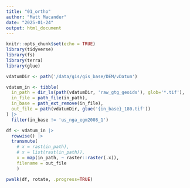 ```yaml
---
title: "01_ortho"
author: "Matt Macander"
date: "2025-01-24"
output: html_document
---
```


```r
knitr::opts_chunk$set(echo = TRUE)
library(tidyverse)
library(fs)
library(terra)
library(glue)

vdatumDir <- path('/data/gis/gis_base/DEM/vDatum')
```


```r
vdatum_in <- tibble(
  in_path = dir_ls(path(vdatumDir, 'raw_gtg_geoids'), glob='*.tif'),
  in_file = path_file(in_path),
  in_base = path_ext_remove(in_file),
  out_file = path(vdatumDir, glue('{in_base}_180.tif'))
) |>
  filter(in_base != 'us_nga_egm2008_1')

df <- vdatum_in |>
  rowwise() |>
  transmute(
    # x = rast(in_path),
    # x = list(rast(in_path)),
    x = map(in_path, ~ raster::raster(.x)),
    filename = out_file
    )

pwalk(df, rotate, .progress=TRUE)

```

